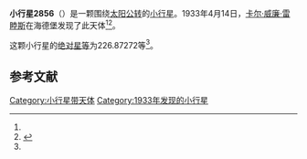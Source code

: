 {{Infobox planet
| bgcolour = #FFFFC0
| name = 2856 Roser
| symbol = 
| image = 
| caption = 
| discovery = yes
| discovery_ref = 
| discoverer = [[卡尔·威廉·雷睦斯|卡尔·威廉·雷睦斯]]
| discovery_site = [[海德堡|海德堡]] 
| discovered = 1933年4月14日
| designations = yes
| mp_name = 
| named_after = 
| alt_names = 1933 GB/ 1935 SV / 1941 WL / 1946 UC / 1959 CM / 1962 WK / 1970 GG / 1972 RR3 / 1975 EK / 1977 QX1
| mp_category = [[主带小行星|主带小行星]]
| orbit_ref = <ref name="a">[http://ssd.jpl.nasa.gov/sbdb.cgi?sstr=2856 2856 Roser] {{Wayback|url=http://ssd.jpl.nasa.gov/sbdb.cgi?sstr=2856 |date=20200820014232 }}，小行星數據庫瀏覽器（JPL Small-Body Database Browser）－[[美国国家航空航天局|美国国家航空航天局]]喷气推进实验室</ref>
| epoch = 2456400.5 (2013年4月18日更新)
| aphelion = {{convert|3.0558711|AU|km|3|abbr=on|lk=out}}
| perihelion = {{convert|3.0004761|AU|km|3|abbr=on}}
| semimajor = {{convert|3.0281736|AU|km|3|abbr=on}}
| eccentricity = 0.0091466
| period = 1924.728982 [[日|日]]<br />5.27[[儒略年|儒略年]]
| avg_speed = 
| inclination = 9.90859
| asc_node = 16.90212
| mean_anomaly = 
| arg_peri = 226.87272
| satellites = 
| physical_characteristics = yes
| dimensions = 
| mass = 
| density = 
| surface_grav = 
| escape_velocity = 
| sidereal_day = 
| axial_tilt = 
| pole_ecliptic_lat = 
| pole_ecliptic_lon = 
| albedo = 
| temperatures= 
| temp_name1 = 
| mean_temp_1 = 
| max_temp_1 = 
| temp_name2 = 
| max_temp_2 = 
| spectral_type = 
| abs_magnitude = 226.87272
}}

'''小行星2856'''（{{lang-en|2856 Roser}}）是一颗围绕[[太阳|太阳]][[公转|公转]]的[[小行星|小行星]]。1933年4月14日，[[卡尔·威廉·雷睦斯|卡尔·威廉·雷睦斯]]在海德堡发现了此天体<ref name="a" /><ref>{{cite news|title=小行星列表|url=http://cfa-www.harvard.edu/iau/lists/NumberedMPs.txt|accessdate=2013-07-08|newspaper=哈佛大学|archive-date=2008-05-17|archive-url=https://web.archive.org/web/20080517010638/http://cfa-www.harvard.edu/iau/lists/NumberedMPs.txt|dead-url=no}}</ref>。

这颗小行星的[[绝对星等|绝对星等]]为226.87272等<ref name="a" />。

==参考文献==
{{reflist}}
{{Minor Planet Number|[[小行星2855|小行星2855]]|[[小行星2857|小行星2857]]}}

{{小天体}}

[[Category:小行星带天体|Category:小行星带天体]]
[[Category:1933年发现的小行星|Category:1933年发现的小行星]]

{{asteroid-stub}}